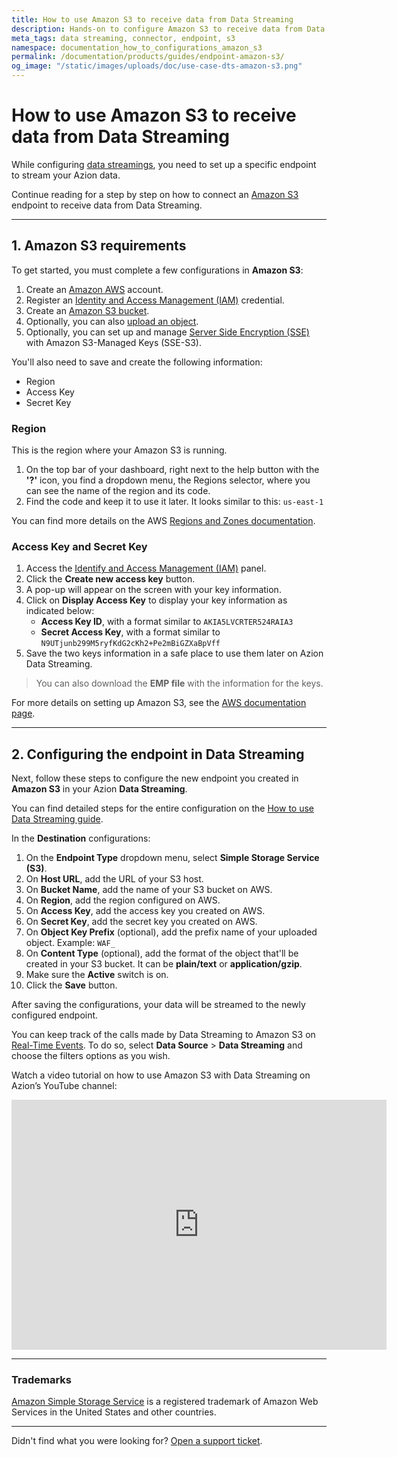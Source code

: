 ```yaml
---
title: How to use Amazon S3 to receive data from Data Streaming
description: Hands-on to configure Amazon S3 to receive data from Data Streaming.
meta_tags: data streaming, connector, endpoint, s3
namespace: documentation_how_to_configurations_amazon_s3
permalink: /documentation/products/guides/endpoint-amazon-s3/
og_image: "/static/images/uploads/doc/use-case-dts-amazon-s3.png"
---
```


# How to use Amazon S3 to receive data from Data Streaming

While configuring [data streamings](/en/documentation/products/data-streaming/), you need to set up a specific endpoint to stream your Azion data.

Continue reading for a step by step on how to connect an [Amazon S3](https://aws.amazon.com/s3/) endpoint to receive data from Data Streaming.

---

## 1. Amazon S3 requirements

To get started, you must complete a few configurations in **Amazon S3**:

1. Create an [Amazon AWS](https://portal.aws.amazon.com/billing/signup) account.
2. Register an [Identity and Access Management (IAM)](https://docs.aws.amazon.com/AmazonS3/latest/userguide/setting-up-s3.html#create-an-iam-user-gsg) credential.
3. Create an [Amazon S3 bucket](https://docs.aws.amazon.com/AmazonS3/latest/userguide/creating-bucket.html).
4. Optionally, you can also [upload an object](https://docs.aws.amazon.com/AmazonS3/latest/userguide/uploading-an-object-bucket.html).
5. Optionally, you can set up and manage [Server Side Encryption (SSE)](https://docs.aws.amazon.com/AmazonS3/latest/userguide/serv-side-encryption.html) with Amazon S3-Managed Keys (SSE-S3).

You'll also need to save and create the following information:

- Region
- Access Key
- Secret Key

### Region

This is the region where your Amazon S3 is running.

1. On the top bar of your dashboard, right next to the help button with the **'?'** icon, you find a dropdown menu, the Regions selector, where you can see the name of the region and its code.
2. Find the code and keep it to use it later. It looks similar to this: `us-east-1`

You can find more details on the AWS [Regions and Zones documentation](https://docs.aws.amazon.com/AWSEC2/latest/UserGuide/using-regions-availability-zones.html).

### Access Key and Secret Key

1. Access the [Identify and Access Management (IAM)](https://us-east-1.console.aws.amazon.com/iam/home#/security_credentials$access_key) panel.
2. Click the **Create new access key** button.
3. A pop-up will appear on the screen with your key information.
4. Click on **Display Access Key** to display your key information as indicated below:
    - **Access Key ID**, with a format similar to `AKIA5LVCRTER524RAIA3`
    - **Secret Access Key**, with a format similar to `N9UTjunb299M5ryfKdG2cKh2+Pe2mBiGZXaBpVff`
5. Save the two keys information in a safe place to use them later on Azion Data Streaming.

> You can also download the **EMP file** with the information for the keys.

For more details on setting up Amazon S3, see the [AWS documentation page](https://docs.aws.amazon.com/AmazonS3/latest/userguide/Welcome.html).

---

## 2. Configuring the endpoint in Data Streaming

Next, follow these steps to configure the new endpoint you created in **Amazon S3** in your Azion **Data Streaming**.

You can find detailed steps for the entire configuration on the [How to use Data Streaming guide](/en/documentation/products/guides/use-data-streaming/).

In the **Destination** configurations:

1. On the **Endpoint Type** dropdown menu, select **Simple Storage Service (S3)**.
2. On **Host URL**, add the URL of your S3 host.
3. On **Bucket Name**, add the name of your S3 bucket on AWS.
4. On **Region**, add the region configured on AWS.
5. On **Access Key**, add the access key you created on AWS.
6. On **Secret Key**, add the secret key you created on AWS.
7. On **Object Key Prefix** (optional), add the prefix name of your uploaded object. Example: `WAF_`
8. On **Content Type** (optional), add the format of the object that'll be created in your S3 bucket. It can be **plain/text** or **application/gzip**.
9. Make sure the **Active** switch is on.
10. Click the **Save** button.

After saving the configurations, your data will be streamed to the newly configured endpoint.

You can keep track of the calls made by Data Streaming to Amazon S3 on [Real-Time Events](/en/documentation/products/real-time-events/). To do so, select **Data Source** > **Data Streaming** and choose the filters options as you wish.

Watch a video tutorial on how to use Amazon S3 with Data Streaming on Azion’s YouTube channel:

<iframe
   src="https://www.youtube.com/embed/S7rB_B2IEc0"
   loading="lazy"
   width="600"
   height="400"
   title="Using Amazon S3 to receive data from Azion Data Streaming"
   frameborder="0"
   allow="accelerometer; autoplay; clipboard-write; encrypted-media; gyroscope; picture-in-picture; web-share"
   allowfullscreen></iframe>

---

### Trademarks

[Amazon Simple Storage Service](https://aws.amazon.com/s3/) is a registered trademark of Amazon Web Services in the United States and other countries.

---

Didn't find what you were looking for? [Open a support ticket](https://tickets.azion.com/).
